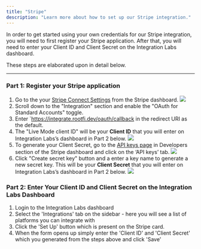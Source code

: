 ```yaml
---
title: "Stripe"
description: "Learn more about how to set up our Stripe integration."
---
```


In order to get started using your own credentials for our Stripe integration, you will need to first register your Stripe application. After that, you will need to enter your Client ID and Client Secret on the Integration Labs dashboard.

These steps are elaborated upon in detail below.

---

### Part 1: Register your Stripe application

1. Go to the your [Stripe Connect Settings](https://dashboard.stripe.com/settings/connect) from the Stripe dashboard.
   ![](/images/stripe_settings.png)
2. Scroll down to the "Integration" section and enable the "OAuth for Standard Accounts" toggle.
3. Enter `https://integrate.rootfi.dev/oauth/callback in the redirect URI as the default.
4. The "Live Mode client ID" will be your **Client ID** that you will enter on Integration Labs’s dashboard in Part 2 below.
   ![](/images/stripe_oauth.png)
5. To generate your Client Secret, go to the [API keys page](https://dashboard.stripe.com/apikeys) in Developers section of the Stripe dashboard and click on the ‘API keys’ tab.
   ![](/images/stripe_api_keys.png)
6. Click "Create secret key" button and a enter a key name to generate a new secret key. This will be your **Client Secret** that you will enter on Integration Labs’s dashboard in Part 2 below.
   ![](/images/stripe_make_new_key.png)

### Part 2: Enter Your Client ID and Client Secret on the Integration Labs Dashboard

1. Login to the Integration Labs dashboard
2. Select the 'Integrations' tab on the sidebar - here you will see a list of platforms you can integrate with
3. Click the 'Set Up' button which is present on the Stripe card.
4. When the form opens up simply enter the 'Client ID' and 'Client Secret' which you generated from the steps above and click 'Save'
